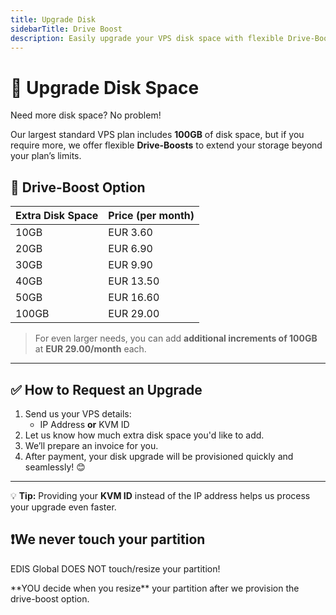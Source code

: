 ```yaml
---
title: Upgrade Disk
sidebarTitle: Drive Boost
description: Easily upgrade your VPS disk space with flexible Drive-Boost options starting from just EUR 3.60. Contact us with your KVM ID or IP to expand your storage today!
---
```


# 🚀 Upgrade Disk Space

Need more disk space? No problem!

Our largest standard VPS plan includes **100GB** of disk space, but if you require more, we offer flexible **Drive-Boosts** to extend your storage beyond your plan’s limits.

## 💾 Drive-Boost Option

| Extra Disk Space | Price (per month) |
|------------------|-------------------|
| 10GB            | EUR 3.60          |
| 20GB            | EUR 6.90          |
| 30GB            | EUR 9.90          |
| 40GB            | EUR 13.50         |
| 50GB            | EUR 16.60         |
| 100GB           | EUR 29.00         |

> For even larger needs, you can add **additional increments of 100GB** at **EUR 29.00/month** each.

---

## ✅ How to Request an Upgrade

1. Send us your VPS details:
   - IP Address **or** KVM ID
2. Let us know how much extra disk space you'd like to add.
3. We’ll prepare an invoice for you.
4. After payment, your disk upgrade will be provisioned quickly and seamlessly! 😊

---

💡 **Tip:** Providing your **KVM ID** instead of the IP address helps us process your upgrade even faster.





## ❗️We never touch your partition


EDIS Global DOES NOT touch/resize your partition!

&#x20;

<Note>
  **YOU decide when you resize** your partition after we provision the drive-boost option.
</Note>
